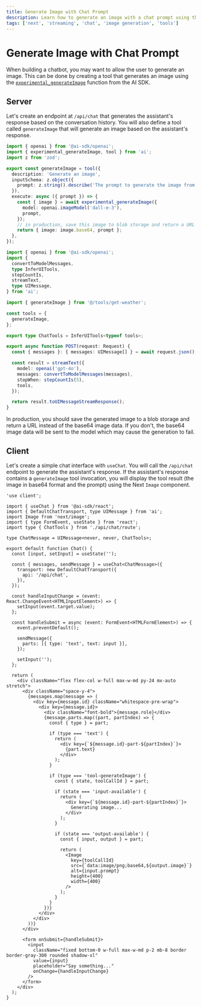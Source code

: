 ```yaml
---
title: Generate Image with Chat Prompt
description: Learn how to generate an image with a chat prompt using the AI SDK and Next.js
tags: ['next', 'streaming', 'chat', 'image generation', 'tools']
---
```


# Generate Image with Chat Prompt

When building a chatbot, you may want to allow the user to generate an image. This can be done by creating a tool that generates an image using the [`experimental_generateImage`](/docs/reference/ai-sdk-core/generate-image#generateimage) function from the AI SDK.

## Server

Let's create an endpoint at `/api/chat` that generates the assistant's response based on the conversation history. You will also define a tool called `generateImage` that will generate an image based on the assistant's response.

```typescript filename='tools/get-weather.ts'
import { openai } from '@ai-sdk/openai';
import { experimental_generateImage, tool } from 'ai';
import z from 'zod';

export const generateImage = tool({
  description: 'Generate an image',
  inputSchema: z.object({
    prompt: z.string().describe('The prompt to generate the image from'),
  }),
  execute: async ({ prompt }) => {
    const { image } = await experimental_generateImage({
      model: openai.imageModel('dall-e-3'),
      prompt,
    });
    // in production, save this image to blob storage and return a URL
    return { image: image.base64, prompt };
  },
});
```

```typescript filename='app/api/chat/route.ts'
import { openai } from '@ai-sdk/openai';
import {
  convertToModelMessages,
  type InferUITools,
  stepCountIs,
  streamText,
  type UIMessage,
} from 'ai';

import { generateImage } from '@/tools/get-weather';

const tools = {
  generateImage,
};

export type ChatTools = InferUITools<typeof tools>;

export async function POST(request: Request) {
  const { messages }: { messages: UIMessage[] } = await request.json();

  const result = streamText({
    model: openai('gpt-4o'),
    messages: convertToModelMessages(messages),
    stopWhen: stepCountIs(5),
    tools,
  });

  return result.toUIMessageStreamResponse();
}
```

<Note>
  In production, you should save the generated image to a blob storage and
  return a URL instead of the base64 image data. If you don't, the base64 image
  data will be sent to the model which may cause the generation to fail.
</Note>

## Client

Let's create a simple chat interface with `useChat`. You will call the `/api/chat` endpoint to generate the assistant's response. If the assistant's response contains a `generateImage` tool invocation, you will display the tool result (the image in base64 format and the prompt) using the Next `Image` component.

```tsx filename='app/page.tsx'
'use client';

import { useChat } from '@ai-sdk/react';
import { DefaultChatTransport, type UIMessage } from 'ai';
import Image from 'next/image';
import { type FormEvent, useState } from 'react';
import type { ChatTools } from './api/chat/route';

type ChatMessage = UIMessage<never, never, ChatTools>;

export default function Chat() {
  const [input, setInput] = useState('');

  const { messages, sendMessage } = useChat<ChatMessage>({
    transport: new DefaultChatTransport({
      api: '/api/chat',
    }),
  });

  const handleInputChange = (event: React.ChangeEvent<HTMLInputElement>) => {
    setInput(event.target.value);
  };

  const handleSubmit = async (event: FormEvent<HTMLFormElement>) => {
    event.preventDefault();

    sendMessage({
      parts: [{ type: 'text', text: input }],
    });

    setInput('');
  };

  return (
    <div className="flex flex-col w-full max-w-md py-24 mx-auto stretch">
      <div className="space-y-4">
        {messages.map(message => (
          <div key={message.id} className="whitespace-pre-wrap">
            <div key={message.id}>
              <div className="font-bold">{message.role}</div>
              {message.parts.map((part, partIndex) => {
                const { type } = part;

                if (type === 'text') {
                  return (
                    <div key={`${message.id}-part-${partIndex}`}>
                      {part.text}
                    </div>
                  );
                }

                if (type === 'tool-generateImage') {
                  const { state, toolCallId } = part;

                  if (state === 'input-available') {
                    return (
                      <div key={`${message.id}-part-${partIndex}`}>
                        Generating image...
                      </div>
                    );
                  }

                  if (state === 'output-available') {
                    const { input, output } = part;

                    return (
                      <Image
                        key={toolCallId}
                        src={`data:image/png;base64,${output.image}`}
                        alt={input.prompt}
                        height={400}
                        width={400}
                      />
                    );
                  }
                }
              })}
            </div>
          </div>
        ))}
      </div>

      <form onSubmit={handleSubmit}>
        <input
          className="fixed bottom-0 w-full max-w-md p-2 mb-8 border border-gray-300 rounded shadow-xl"
          value={input}
          placeholder="Say something..."
          onChange={handleInputChange}
        />
      </form>
    </div>
  );
}
```
